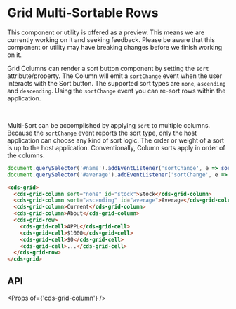 
<Meta title="Data Grid (Preview)/Multi Sortable Rows" />

# Grid Multi-Sortable Rows

<cds-alert-group status="warning" cds-layout="m-b:lg">
  <cds-alert>
    This component or utility is offered as a preview. This means we are currently working on it and seeking feedback.
    Please be aware that this component or utility may have breaking changes before we finish working on it.
  </cds-alert>
</cds-alert-group>

Grid Columns can render a sort button component by setting the `sort` attribute/property.
The Column will emit a `sortChange` event when the user interacts with the Sort button.
The supported sort types are `none`, `ascending` and `descending`. Using the `sortChange`
event you can re-sort rows within the application.

<Story id="stories-grid--multi-sortable-rows" />

<br />

Multi-Sort can be accomplished by applying `sort` to multiple columns. Because the `sortChange`
event reports the sort type, only the host application can choose any kind of sort logic. The
order or weight of a sort is up to the host application. Conventionally, Column sorts apply
in order of the columns.

```javascript
document.querySelector('#name').addEventListener('sortChange', e => sortByString(e.detail));
document.querySelector('#average').addEventListener('sortChange', e => sortByNumber(e.detail));
```

```html
<cds-grid>
  <cds-grid-column sort="none" id="stock">Stock</cds-grid-column>
  <cds-grid-column sort="ascending" id="average">Average</cds-grid-column>
  <cds-grid-column>Current</cds-grid-column>
  <cds-grid-column>About</cds-grid-column>
  <cds-grid-row>
    <cds-grid-cell>APPL</cds-grid-cell>
    <cds-grid-cell>$1000</cds-grid-cell>
    <cds-grid-cell>$0</cds-grid-cell>
    <cds-grid-cell>...</cds-grid-cell>
  </cds-grid-row>
</cds-grid>
```

## API

<Props of={'cds-grid-column'} />
